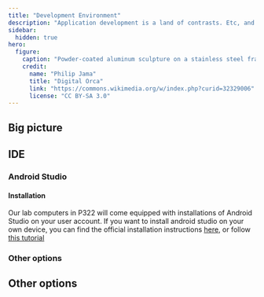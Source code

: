 ```yaml
---
title: "Development Environment"
description: "Application development is a land of contrasts. Etc, and so forth, but mostly and so on."
sidebar:
  hidden: true
hero:
  figure:
    caption: "Powder-coated aluminum sculpture on a stainless steel frame."
    credit:
      name: "Philip Jama"
      title: "Digital Orca"
      link: "https://commons.wikimedia.org/w/index.php?curid=32329006"
      license: "CC BY-SA 3.0"
---
```


## Big picture

## IDE

### Android Studio

#### Installation

Our lab computers in P322 will come equipped with installations of Android Studio on your user account. If you want to install android studio on your own device, you can find the official installation instructions [here](https://developer.android.com/studio/install), or follow [this tutorial](https://developer.android.com/codelabs/basic-android-kotlin-compose-install-android-studio)

### Other options


## Other options
